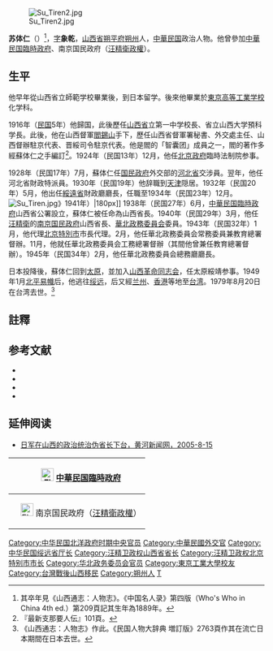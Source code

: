 [[File:Su_Tiren2.jpg|thumb]]

'''苏体仁'''（{{bd|1888年||1979年|8月20日}}）<ref>其卒年見《山西通志：人物志》。《中国名人录》第四版（Who's Who in China 4th ed.）第209頁記其生年為1889年。</ref>，[[表字|字]]'''象乾'''，[[山西省|山西省]][[朔平府|朔平府]][[朔州|朔州]]人，[[中華民国|中華民国]]政治人物。他曾參加[[中華民国臨時政府_(北京)|中華民国臨時政府]]、南京国民政府（[[汪精衛政權|汪精衛政權]]）。

==生平==
他早年從山西省立師範学校畢業後，到日本留学。後來他畢業於[[東京工業大学|東京高等工業学校]]化学科。

1916年（[[民国紀元|民国]]5年）他歸国，此後歷任[[山西省_(中華民国)|山西省]]立第一中学校長、省立山西大学預科学長。此後，他在山西督軍[[閻錫山|閻錫山]]手下，歷任山西省督軍署秘書、外交處主任、山西督辦駐京代表、晋綏司令駐京代表。他是閻的「智囊团」成員之一，閻的著作多經蘇体仁之手編訂<ref>『最新支那要人伝』101頁。</ref>。1924年（民国13年）12月，他任[[中华民国北京政府|北京政府]]臨時法制院参事。

1928年（民国17年）7月，蘇体仁任[[国民政府|国民政府]]外交部的[[河北省_(中華民国)|河北省]]交涉員。翌年，他任河北省財政特派員。1930年（民国19年）他辞職到[[天津市|天津]]隠居。1932年（民国20年）5月，他出任[[綏遠省|綏遠省]]財政廳廳長，任職至1934年（民国23年）12月。
[[File:Su_Tiren.jpg|thumb]]》1941年）|180px]]
1938年（民国27年）6月，[[中華民国臨時政府_(北京)|中華民国臨時政府]]山西省公署設立，蘇体仁被任命為山西省長。1940年（民国29年）3月，他任[[汪精衛|汪精衛]]的[[汪精衛政權|南京国民政府]]山西省長、[[華北政務委員会|華北政務委員会]]委員。1943年（民国32年）1月，他代理[[北京市|北京特別市]]市長代理。2月，他任華北政務委員会常務委員兼教育總署督辦。11月，他就任華北政務委員会工務總署督辦（其間他曾兼任教育總署督辦）。1945年（民国34年）2月，他任華北政務委員会總務廳廳長。

日本投降後，蘇体仁回到[[太原市|太原]]，並加入[[山西革命同志会|山西革命同志会]]，任太原綏靖参事。1949年1月[[北平和平解放|北平易幟]]后，他逃往[[绥远|绥远]]，后又經[[兰州|兰州]]、[[香港|香港]]等地至[[台湾|台湾]]。1979年8月20日在台湾去世。<ref>《山西通志：人物志》作此。《民国人物大辞典 増訂版》2763頁作其在流亡日本期間在日本去世。</ref>

== 註釋 ==
{{reflist}}

== 参考文献 ==
* <span style="font-size:90%;">{{Cite book<!--|和書-->|author = |title = 山西通志：人物志|year = 2001|publisher = 中華書局|isbn = }}</span>
* <span style="font-size:90%;">{{Cite book<!--|和書-->|author = 徐友春主編|title = 民国人物大辞典 増訂版|year = 2007|publisher = 河北人民出版社|isbn = 978-7-202-03014-1}}</span>
* <span style="font-size:90%;">{{Cite book<!--|和書-->|author = 劉寿林等編|title = 民国職官年表|year = 1995|publisher = 中華書局|isbn = 7-101-01320-1}}</span>
* <span style="font-size:90%;">{{Cite book<!--|和書-->|author = |title = 最新支那要人伝|year = 1941|publisher = [[朝日新聞社|朝日新聞社]]|isbn = }}</span>

== 延伸阅读 ==
*[https://web.archive.org/web/20160304083721/http://www.sxgov.cn/bwzt/jnkz/lszx/210678.shtml 日军在山西的政治统治伪省长下台，黄河新闻网，2005-8-15]

{| class="wikitable" style="margin:0 auto"
|- 
!　[[File:Flag_of_the_Republic_of_China_1912-1928.svg|25px]] [[中華民国臨時政府_(北京)|中華民国臨時政府]]
{{先代次代|[[山西省_(中華民国)|山西省長]]|<small>1938年4月 - 1940年3月</small>|（創設）|（南京国民政府繼續）}}
|- 
!　[[File:Flag_of_the_Republic_of_China-Nanjing_(Peace,_Anti-Communism,_National_Construction).svg|25px]] 南京国民政府（[[汪精衛政權|汪精衛政權]]）
{{先代次代|[[山西省_(汪精衛政權)|山西省長]]|<small>1940年3月 - 1943年1月</small>|（中華民國臨時政府繼續）|[[馮司直|馮司直]]}}
{{先代次代|[[北京市|北京特別市長]]（代理）|<small>1943年1月 - 2月</small>|[[余晋龢|余晋龢]]|[[劉玉書|劉玉書]]}}
{{先代次代|[[華北政務委員会|華北政務委員会]]<br>教育總署督辦|<small>1943年2月 - 11月</small>|[[周作人|周作人]]|[[王謨|王謨]]}}
{{先代次代|華北政務委員会<br>工務總署督辦|<small>1943年11月 - 1945年2月</small>|（創設）|[[唐仰杜|唐仰杜]]}}
{{先代次代|華北政務委員会<br>總務廳長|<small>1945年2月 - 8月</small>|[[王蔭泰|王蔭泰]]|（廢止）}}
{{先代次代|華北政務委員会<br>内務廳長|<small>1945年2月 - 8月</small>|[[王蔭泰|王蔭泰]]|（廢止）}}
|}

{{山西行政長官|汪}}
{{北京市市长|伪}}
{{DEFAULTSORT:Su蘇}}
[[Category:中华民国北洋政府时期中央官员|Category:中华民国北洋政府时期中央官员]]
[[Category:中華民國外交官|Category:中華民國外交官]]
[[Category:中华民国绥远省厅长|Category:中华民国绥远省厅长]]
[[Category:汪精卫政权山西省省长|Category:汪精卫政权山西省省长]]
[[Category:汪精卫政权北京特别市市长|Category:汪精卫政权北京特别市市长]]
[[Category:华北政务委员会官员|Category:华北政务委员会官员]]
[[Category:東京工業大學校友|Category:東京工業大學校友]]
[[Category:台灣戰後山西移民|Category:台灣戰後山西移民]]
[[Category:朔州人|Category:朔州人]]
[[Category:苏姓|T]]
